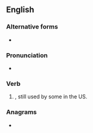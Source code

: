 ==English==

===Alternative forms===
* {{l|en|pled}} {{sense|North America and Scottish English}}

===Pronunciation===
* {{IPA|/ˈplidəd/|lang=en}}

===Verb===
{{head|en|verb form}}

# {{lb|en|British|excepting Scotland}}, still used by some in the US. {{en-past of|plead}}

===Anagrams===
* {{anagrams|en|a=addeelp|pedaled}}